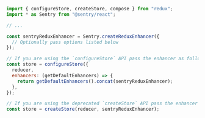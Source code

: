 ```javascript
import { configureStore, createStore, compose } from "redux";
import * as Sentry from "@sentry/react";

// ...

const sentryReduxEnhancer = Sentry.createReduxEnhancer({
  // Optionally pass options listed below
});

// If you are using the `configureStore` API pass the enhancer as follows:
const store = configureStore({
  reducer,
  enhancers: (getDefaultEnhancers) => {
    return getDefaultEnhancers().concat(sentryReduxEnhancer);
  },
});

// If you are using the deprecated `createStore` API pass the enhancer as follows:
const store = createStore(reducer, sentryReduxEnhancer);
```
